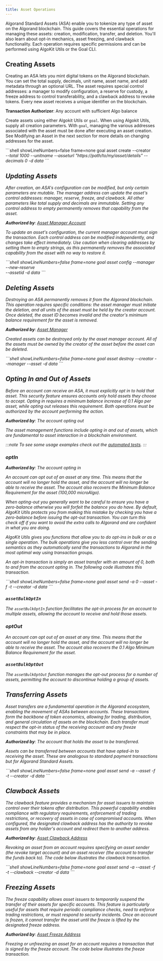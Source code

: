 ```yaml
---
title: Asset Operations
---
```



Algorand Standard Assets (ASA) enable you to tokenize any type of asset on the Algorand blockchain. This guide covers the essential operations for managing these assets: creation, modification, transfer, and deletion. You'll also learn about opt-in mechanics, asset freezing, and clawback functionality. Each operation requires specific permissions and can be performed using AlgoKit Utils or the Goal CLI.

## Creating Assets

Creating an ASA lets you mint digital tokens on the Algorand blockchain. You can set the total supply, decimals, unit name, asset name, and add metadata through an optional URL. The asset requires special control addresses: a manager to modify configuration, a reserve for custody, a freeze address to control transferability, and a clawback address to revoke tokens. Every new asset receives a unique identifier on the blockchain.

**Transaction Authorizer**: Any account with sufficient Algo balance

Create assets using either Algokit Utils or `goal`. When using Algokit Utils, supply all creation parameters. With `goal`, managing the various addresses associated with the asset must be done after executing an asset creation. See Modifying an Asset in the next section for more details on changing addresses for the asset.

<Tabs syncKey='lang'>
  <TabItem label='TypeScript' icon='seti:typescript'>
    <RemoteCode
      src='https://raw.githubusercontent.com/algorandfoundation/devportal-code-examples/refs/heads/main/projects/typescript-examples/algokit-utils-ts/assets/asset-create.ts'      
      snippet='ASSET_CREATE_TRANSACTION'
      lang='py'
      title='Asset Create Transaction'
	  frame='none'
    />
  </TabItem>
  <TabItem label='Python' icon='seti:python'>
    <RemoteCode
      src='https://raw.githubusercontent.com/algorandfoundation/devportal-code-examples/refs/heads/main/projects/python-examples/algokit_utils_py_examples/assets(ASA)/asset_create.py'      
      snippet='ASSET_CREATE_TRANSACTION'
      lang='py'
      title='Asset Create Transaction'
	  frame='none'
    />
  </TabItem>
  <TabItem label='goal' icon='seti:shell'>
    ```shell showLineNumbers=false frame=none
    goal asset create --creator <address> --total 1000 --unitname <unit-name> --asseturl "https://path/to/my/asset/details" --decimals 0   -d data
    ```
  </TabItem>
</Tabs>

<LinkCard
  title='Asset Standards'
  href='/arc-standards'
  description='Learn about the Algorand Request for Comments (ARCs) standards that help your assets work with existing community tools.'
/>

<LinkCard
  title='Asset Creation Transaction'
  href='/concepts/transactions/types#create-an-asset'
  description='Learn about the structure and components of an asset creation transaction.'
/>

## Updating Assets

After creation, an ASA's configuration can be modified, but only certain parameters are mutable. The manager address can update the asset's control addresses: manager, reserve, freeze, and clawback. All other parameters like total supply and decimals are immutable. Setting any control address to empty permanently removes that capability from the asset.

**Authorized by**: [Asset Manager Account](/concepts/transactions/reference#manageraddr)

To update an asset's configuration, the current manager account must sign the transaction. Each control address can be modified independently, and changes take effect immediately. Use caution when clearing addresses by setting them to empty strings, as this permanently removes the associated capability from the asset with no way to restore it.

<Tabs syncKey='lang'>
  <TabItem label='TypeScript' icon='seti:typescript'>
    <RemoteCode
      src='https://raw.githubusercontent.com/algorandfoundation/devportal-code-examples/refs/heads/main/projects/typescript-examples/algokit-utils-ts/assets/asset-update.ts'      
      snippet='ASSET_UPDATE_TRANSACTION'
      lang='py'
      title='Asset Update Transaction'
      frame='none'
    />
  </TabItem>
  <TabItem label='Python' icon='seti:python'>
  	<RemoteCode
      src='https://raw.githubusercontent.com/algorandfoundation/devportal-code-examples/refs/heads/main/projects/python-examples/algokit_utils_py_examples/assets(ASA)/asset_update.py'      
      snippet='ASSET_UPDATE_TRANSACTION'
      lang='py'
      title='Asset Update Transaction'
      frame='none'
    />
  </TabItem>
  <TabItem label='goal' icon='seti:shell'>
    ```shell showLineNumbers=false frame=none
    goal asset config  --manager <address> --new-reserve <address> --assetid <asset-id> -d data
    ```
  </TabItem>
</Tabs>

<LinkCard
  title='Asset Reconfiguration Transaction'
  href='/concepts/transactions/types#reconfigure-an-asset'
  description='Learn about the structure and components of an asset reconfiguration transaction.'
/>

## Deleting Assets

Destroying an ASA permanently removes it from the Algorand blockchain. This operation requires specific conditions: the asset manager must initiate the deletion, and all units of the asset must be held by the creator account. Once deleted, the asset ID becomes invalid and the creator's minimum balance requirement for the asset is removed.

**Authorized by**: [Asset Manager](/concepts/transactions/reference#manageraddr)

Created assets can be destroyed only by the asset manager account. All of the assets must be owned by the creator of the asset before the asset can be deleted.

<Tabs syncKey='lang'>
  <TabItem label='TypeScript' icon='seti:typescript'>
    <RemoteCode
      src='https://raw.githubusercontent.com/algorandfoundation/devportal-code-examples/refs/heads/main/projects/typescript-examples/algokit-utils-ts/assets/asset-delete.ts'      
      snippet='ASSET_DESTROY_TRANSACTION'
      lang='py'
      title='Asset Delete Transaction'
      frame='none'
    />
  </TabItem>
  <TabItem label='Python' icon='seti:python'>
  	<RemoteCode
      src='https://raw.githubusercontent.com/algorandfoundation/devportal-code-examples/refs/heads/main/projects/python-examples/algokit_utils_py_examples/assets(ASA)/asset_delete.py'      
      snippet='ASSET_DESTROY_TRANSACTION'
      lang='py'
      title='Asset Delete Transaction'
      frame='none'
    />
  </TabItem>
  <TabItem label='goal' icon='seti:shell'>
    ```shell showLineNumbers=false frame=none
    goal asset destroy --creator <creator-address> --manager <asset-manager-address> --asset <asset-name> -d data 
    ```
  </TabItem>
</Tabs>

<LinkCard
  title='Asset Destroy Transaction'
  href='/concepts/transactions/types#destroy-an-asset'
  description='Learn about the structure and components of an asset destroy transaction.'
/>

## Opting In and Out of Assets

Before an account can receive an ASA, it must explicitly opt in to hold that asset. This security feature ensures accounts only hold assets they choose to accept. Opting in requires a minimum balance increase of 0.1 Algo per asset, while opting out releases this requirement. Both operations must be authorized by the account performing the action.

**Authorized by**: The account opting out

The asset management functions include opting in and out of assets, which are fundamental to asset interaction in a blockchain environment.

:::note
To see some usage examples check out the [automated tests](https://github.com/algorandfoundation/algokit-utils-ts/blob/main/src/asset.spec.ts).
:::

### optIn

**Authorized by**: The account opting in

An account can opt out of an asset at any time. This means that the account will no longer hold the asset, and the account will no longer be able to receive the asset. The account also recovers the Minimum Balance Requirement for the asset (100,000 microAlgo).

When opting-out you generally want to be careful to ensure you have a zero-balance otherwise you will forfeit the balance you do have. By default, AlgoKit Utils protects you from making this mistake by checking you have a zero-balance before issuing the opt-out transaction. You can turn this check off if you want to avoid the extra calls to Algorand and are confident in what you are doing.

AlgoKit Utils gives you functions that allow you to do opt-ins in bulk or as a single operation. The bulk operations give you less control over the sending semantics as they automatically send the transactions to Algorand in the most optimal way using transaction groups.

An opt-in transaction is simply an asset transfer with an amount of 0, both to and from the account opting in. The following code illustrates this transaction.

<Tabs syncKey='lang'>
  <TabItem label='TypeScript' icon='seti:typescript'>
    <RemoteCode
      src='https://raw.githubusercontent.com/algorandfoundation/devportal-code-examples/refs/heads/main/projects/typescript-examples/algokit-utils-ts/assets/asset-optin-optout.ts'      
      snippet='ASSET_OPT_IN_TRANSACTION'
      lang='py'
      title='Asset Opt-In Transaction'
      frame='none'
      lineNumbers='false'
    />
  </TabItem>
  <TabItem label='Python' icon='seti:python'>
	<RemoteCode
      src='https://raw.githubusercontent.com/algorandfoundation/devportal-code-examples/refs/heads/main/projects/python-examples/algokit_utils_py_examples/assets(ASA)/asset_optin_optout.py'      
      snippet='ASSET_OPT_IN_TRANSACTION'
      lang='py'
      title='Asset Opt-In Transaction'
      frame='none'
      lineNumbers='false'
    />
  </TabItem>
  <TabItem label='goal' icon='seti:shell'>
    ```shell showLineNumbers=false frame=none
    goal asset send -a 0 --asset <asset-name>  -f <opt-in-account> -t <opt-in-account> --creator <asset-creator>  -d data
    ```
  </TabItem>
</Tabs>

### `assetBulkOptIn`

The `assetBulkOptIn` function facilitates the opt-in process for an account to multiple assets, allowing the account to receive and hold those assets.

<Tabs syncKey='lang'>
  <TabItem label='TypeScript' icon='seti:typescript'>
    <RemoteCode
      src='https://raw.githubusercontent.com/algorandfoundation/devportal-code-examples/refs/heads/main/projects/typescript-examples/algokit-utils-ts/assets/asset-optin-optout.ts'
      snippet='ASSET_BULK_OPT_IN_TRANSACTION'
      lang='py'
      title='Asset Bulk Opt-In Transaction'
      frame='none'
    />
  </TabItem>
  <TabItem label='Python' icon='seti:python'>
    <RemoteCode
      src='https://raw.githubusercontent.com/algorandfoundation/devportal-code-examples/refs/heads/main/projects/python-examples/algokit_utils_py_examples/assets(ASA)/asset_optin_optout.py'
      snippet='ASSET_BULK_OPT_IN_TRANSACTION'
      lang='py'
      title='Asset Bulk Opt-In Transaction'
      frame='none'
    />
  </TabItem>
</Tabs>

### optOut

An account can opt out of an asset at any time. This means that the account will no longer hold the asset, and the account will no longer be able to receive the asset. The account also recovers the 0.1 Algo Minimum Balance Requirement for the asset.

<Tabs syncKey='lang'>
  <TabItem label='TypeScript' icon='seti:typescript'>
    <RemoteCode
      src='https://raw.githubusercontent.com/algorandfoundation/devportal-code-examples/refs/heads/main/projects/typescript-examples/algokit-utils-ts/assets/asset-optin-optout.ts'
      snippet='ASSET_OPT_OUT_TRANSACTION'
      lang='py'
      title='Asset Opt-Out Transaction'
      frame='none'
    />
  </TabItem>
  <TabItem label='Python' icon='seti:python'>
    <RemoteCode
      src='https://raw.githubusercontent.com/algorandfoundation/devportal-code-examples/refs/heads/main/projects/python-examples/algokit_utils_py_examples/assets(ASA)/asset_optin_optout.py'
      snippet='ASSET_OPT_OUT_TRANSACTION'
      lang='py'
      title='Asset Opt-Out Transaction'
      frame='none'
    />
  </TabItem>
</Tabs>

### `assetBulkOptOut`

The `assetBulkOptOut` function manages the opt-out process for a number of assets, permitting the account to discontinue holding a group of assets.

<Tabs syncKey='lang'>
  <TabItem label='TypeScript' icon='seti:typescript'>
    <RemoteCode
      src='https://raw.githubusercontent.com/algorandfoundation/devportal-code-examples/refs/heads/main/projects/typescript-examples/algokit-utils-ts/assets/asset-optin-optout.ts'
      snippet='ASSET_BULK_OPT_OUT_TRANSACTION'
      lang='ts'
      title='Asset Bulk Opt-Out Transaction'
      frame='none'
    />
  </TabItem>
  <TabItem label='Python' icon='seti:python'>
    <RemoteCode
      src='https://raw.githubusercontent.com/algorandfoundation/devportal-code-examples/refs/heads/main/projects/python-examples/algokit_utils_py_examples/assets(ASA)/asset_optin_optout.py'
      snippet='ASSET_BULK_OPT_OUT_TRANSACTION'
      lang='py'
      title='Asset Bulk Opt-Out Transaction'
      frame='none'
    />
  </TabItem>
</Tabs>

<LinkCard
  title='Asset Opt-In Transaction'
  href='/concepts/transactions/reference#asset-optin-transaction'
  description='Learn about the structure and components of an asset opt-in transaction.'
/>

## Transferring Assets

Asset transfers are a fundamental operation in the Algorand ecosystem, enabling the movement of ASAs between accounts. These transactions form the backbone of token economics, allowing for trading, distribution, and general circulation of assets on the blockchain. Each transfer must respect the opt-in status of the receiving account and any freeze constraints that may be in place.

**Authorized by**: The account that holds the asset to be transferred.

Assets can be transferred between accounts that have opted-in to receiving the asset. These are analogous to standard payment transactions but for Algorand Standard Assets.

<Tabs syncKey='lang'>
  <TabItem label='TypeScript' icon='seti:typescript'>
    <RemoteCode
        src='https://raw.githubusercontent.com/algorandfoundation/devportal-code-examples/refs/heads/main/projects/typescript-examples/algokit-utils-ts/assets/asset-transfer.ts'      
        snippet='ASSET_TRANSFER_TRANSACTION'
        lang='py'
        title='Asset Transfer Transaction'
        frame='none'
      />
  </TabItem>
  <TabItem label='Python' icon='seti:python'>
    <RemoteCode
        src='https://raw.githubusercontent.com/algorandfoundation/devportal-code-examples/refs/heads/main/projects/python-examples/algokit_utils_py_examples/assets(ASA)/asset_transfer.py'      
        snippet='ASSET_TRANSFER_TRANSACTION'
        lang='py'
        title='Asset Transfer Transaction'
        frame='none'
      />  
  </TabItem>
  <TabItem label='goal' icon='seti:shell'>
    ```shell showLineNumbers=false frame=none
    goal asset send -a <asset-amount> --asset <asset-name> -f <asset-sender> -t <asset-receiver> --creator <asset-creator> -d data
    ```
  </TabItem>
</Tabs>

<LinkCard
  title='Asset Transfer Transaction'
  href='/concepts/transactions/types#transfer-an-asset'
  description='Learn about the structure and components of an asset transfer transaction.'
/>

## Clawback Assets

The clawback feature provides a mechanism for asset issuers to maintain control over their tokens after distribution. This powerful capability enables compliance with regulatory requirements, enforcement of trading restrictions, or recovery of assets in case of compromised accounts. When configured, the designated clawback address has the authority to revoke assets from any holder's account and redirect them to another address.

**Authorized by**: [Asset Clawback Address](/concepts/transactions/reference#clawbackaddr)

Revoking an asset from an account requires specifying an asset sender (the revoke target account) and an asset receiver (the account to transfer the funds back to). The code below illustrates the clawback transaction.

<Tabs syncKey='lang'>
  <TabItem label='TypeScript' icon='seti:typescript'>
    <RemoteCode
      src='https://raw.githubusercontent.com/algorandfoundation/devportal-code-examples/refs/heads/main/projects/typescript-examples/algokit-utils-ts/assets/asset-clawback.ts'      
      snippet='ASSET_CLAWBACK_TRANSACTION'
      lang='py'
      title='Asset Clawback Transaction'
      frame='none'
    />
  </TabItem>
  <TabItem label='Python' icon='seti:python'>
  	<RemoteCode
      src='https://raw.githubusercontent.com/algorandfoundation/devportal-code-examples/refs/heads/main/projects/python-examples/algokit_utils_py_examples/assets(ASA)/asset_clawback.py'      
      snippet='ASSET_CLAWBACK_TRANSACTION'
      lang='py'
      title='Asset Clawback Transaction'
      frame='none'
    />
  </TabItem>
  <TabItem label='goal' icon='seti:shell'>
    ```shell showLineNumbers=false frame=none
    goal asset send -a <amount-to-revoke> --asset <asset-name> -f <address-of-revoke-target> -t <address-to-send-assets-to> --clawback <clawback-address> --creator <creator-address> -d data
    ```
  </TabItem>
</Tabs>

<LinkCard
  title='Asset Clawback Transaction'
  href='/concepts/transactions/types#revoke-an-asset'
  description='Learn about the structure and components of an asset clawback transaction.'
/>

## Freezing Assets

The freeze capability allows asset issuers to temporarily suspend the transfer of their assets for specific accounts. This feature is particularly useful for assets that require periodic compliance checks, need to enforce trading restrictions, or must respond to security incidents. Once an account is frozen, it cannot transfer the asset until the freeze is lifted by the designated freeze address.

**Authorized by**: [Asset Freeze Address](/concepts/transactions/reference#freezeaddr)

Freezing or unfreezing an asset for an account requires a transaction that is signed by the freeze account. The code below illustrates the freeze transaction.

<Tabs syncKey='lang'>
  <TabItem label='TypeScript' icon='seti:typescript'>
    <RemoteCode
      src='https://raw.githubusercontent.com/algorandfoundation/devportal-code-examples/refs/heads/main/projects/typescript-examples/algokit-utils-ts/assets/asset-freeze.ts'
      snippet='ASSET_FREEZE_TRANSACTION'
      lang='py'
      title='Asset Freeze Transaction'
      frame='none'
    />
  </TabItem>
  <TabItem label='Python' icon='seti:python'>
    <RemoteCode
      src='https://raw.githubusercontent.com/algorandfoundation/devportal-code-examples/refs/heads/main/projects/python-examples/algokit_utils_py_examples/assets(ASA)/asset_freeze.py'
      snippet='ASSET_FREEZE_TRANSACTION'
      lang='py'
      title='Asset Freeze Transaction'
      frame='none'
    />
  </TabItem>
</Tabs>

<LinkCard
  title='Asset Freeze Transaction'
  href='/concepts/transactions/types#freeze-an-asset'
  description='Learn about the structure and components of an asset freeze transaction.'
/>
